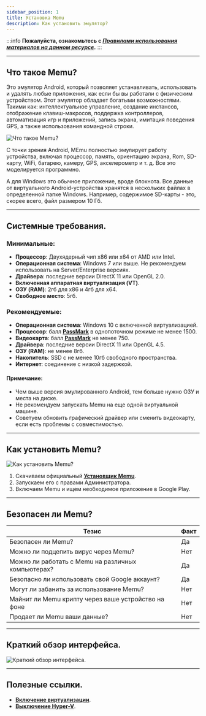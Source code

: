 ```yaml
---
sidebar_position: 1
title: Установка Memu
description: Как установить эмулятор?
---
```

:::info **Пожалуйста, ознакомьтесь с [*Правилами использования материалов на данном ресурсе*](../Disclaimer).**
:::
_______________________________________________
## Что такое Memu?
Это эмулятор Android, который позволяет устанавливать, использовать и удалять любые приложения, как если бы вы работали с физическим устройством. Этот эмулятор обладает богатыми возможностями. Такими как: интеллектуальное управление, создание инстансов, отображение клавиш-макросов, поддержка контроллеров, автоматизация игр и приложений, запись экрана, имитация поведения GPS, а также использования командной строки.  

![Что такое Memu?](./assets/Memu_Install/MEmu_Install_pic1.png)

С точки зрения Android, MEmu полностью эмулирует работу устройства, включая процессор, память, ориентацию экрана, Rom, SD-карту, WiFi, батарею, камеру, GPS, акселерометр и т. д. Все это моделируется программно.  

А для Windows это обычное приложение, вроде блокнота. Все данные от виртуального Android-устройства хранятся в нескольких файлах в определенной папке Windows. Например, содержимое SD-карты - это, скорее всего, файл размером 10 Гб.  
_______________________________________________
## Системные требования.  
### Минимальные:  
- **Процессор**: Двухядерный чип х86 или х64 от AMD или Intel.  
- **Операционная система**: Windows 7 или выше. Не рекомендуем использовать на Server/Enterprise версиях.  
- **Драйвера**: последние версии DirectX 11 или OpenGL 2.0.  
- **Включенная аппаратная виртуализация (VT)**.  
- **ОЗУ (RAM)**: 2гб для x86 и 4гб для x64.  
- **Свободное место**: 5гб.  
### Рекомендуемые:  
- **Операционная система**: Windows 10 с включенной виртуализацией.  
- **Процессор**: балл [**PassMark**](https://www.cpubenchmark.net/singleThread.html) в однопоточном режиме не менее 1500.  
- **Видеокарта**: балл [**PassMark**](https://www.cpubenchmark.net/singleThread.html) не менее 750.  
- **Драйвера**: последние версии DirectX 11 или OpenGL 4.5.  
- **ОЗУ (RAM)**: не менее 8гб.  
- **Накопитель**: SSD с не менее 10гб свободного пространства.  
- **Интернет**: соединение с низкой задержкой.  
#### Примечание: 
- Чем выше версия эмулированного Android, тем больше нужно ОЗУ и места на диске.  
- Не рекомендуем запускать Memu на еще одной виртуальной машине.  
- Советуем обновить графический драйвер или сменить видеокарту, если есть проблемы с совместимостью.  
_______________________________________________
## Как установить Memu?
![Как установить Memu?](./assets/Memu_Install/MEmu_Install_pic2.png) 
1. Скачиваем официальный [**Установщик Memu**](https://www.memuplay.com/download.php?file_name=Memu-Setup&from=official_release).  
2. Запускаем его с правами Администратора.  
3. Включаем Memu и ищем необходимое приложение в Google Play.  
_______________________________________________
## Безопасен ли Memu?  
|   Тезис   | Факт |
| ----------- | ----------- |
| Безопасен ли Memu?       | Да       |
| Можно ли подцепить вирус через Memu?   | Нет       |
| Можно ли работать с Memu на различных компьютерах?   | Да       |
| Безопасно ли использовать свой Google аккаунт?   | Да       |
| Могут ли забанить за использование Memu?   | Нет       |
| Майнит ли Memu крипту через ваше устройство на фоне   | Нет       |
| Продает ли Memu ваши данные?   | Нет       |  
_______________________________________________
## Краткий обзор интерфейса.  
![Краткий обзор интерфейса.](./assets/Memu_Install/MEmu_Install_pic3.png)  
_______________________________________________
## Полезные ссылки.   
- [**Включение виртуализации**](./Virtualization).       
- [**Выключение Hyper-V**](./Hyper-V).   